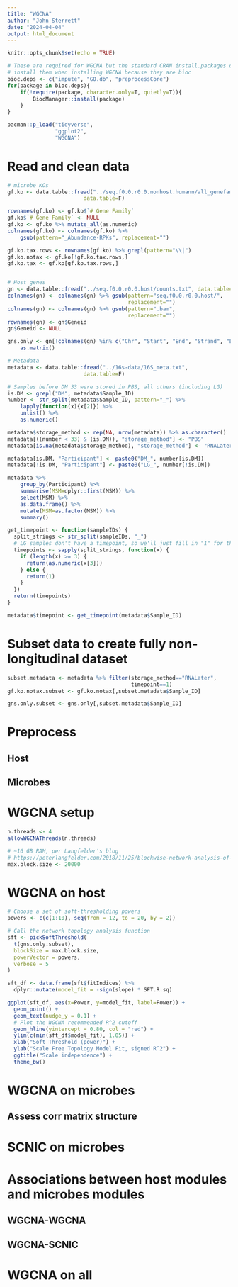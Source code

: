 ```yaml
---
title: "WGCNA"
author: "John Sterrett"
date: "2024-04-04"
output: html_document
---
```


```r
knitr::opts_chunk$set(echo = TRUE)

# These are required for WGCNA but the standard CRAN install.packages doesn't 
# install them when installing WGCNA because they are bioc
bioc.deps <- c("impute", "GO.db", "preprocessCore")
for(package in bioc.deps){
    if(!require(package, character.only=T, quietly=T)){
        BiocManager::install(package)
    }    
}

pacman::p_load("tidyverse",
               "ggplot2",
               "WGCNA")
```

# Read and clean data
```r
# microbe KOs
gf.ko <- data.table::fread("../seq.f0.0.r0.0.nonhost.humann/all_genefamilies_ko_named.tsv",
                        data.table=F)

rownames(gf.ko) <- gf.ko$`# Gene Family`
gf.ko$`# Gene Family` <- NULL
gf.ko <- gf.ko %>% mutate_all(as.numeric)
colnames(gf.ko) <- colnames(gf.ko) %>% 
    gsub(pattern="_Abundance-RPKs", replacement="")

gf.ko.tax.rows <- rownames(gf.ko) %>% grepl(pattern="\\|")
gf.ko.notax <- gf.ko[!gf.ko.tax.rows,]
gf.ko.tax <- gf.ko[gf.ko.tax.rows,]


# Host genes
gn <- data.table::fread("../seq.f0.0.r0.0.host/counts.txt", data.table=F)
colnames(gn) <- colnames(gn) %>% gsub(pattern="seq.f0.0.r0.0.host/",
                                      replacement="")
colnames(gn) <- colnames(gn) %>% gsub(pattern=".bam",
                                      replacement="")
rownames(gn) <- gn$Geneid
gn$Geneid <- NULL

gns.only <- gn[!colnames(gn) %in% c("Chr", "Start", "End", "Strand", "Length")] %>%
    as.matrix()

# Metadata
metadata <- data.table::fread("../16s-data/16S_meta.txt",
                        data.table=F)

# Samples before DM 33 were stored in PBS, all others (including LG)
is.DM <- grepl("DM", metadata$Sample_ID)
number <- str_split(metadata$Sample_ID, pattern="_") %>% 
    lapply(function(x){x[2]}) %>% 
    unlist() %>% 
    as.numeric()

metadata$storage_method <- rep(NA, nrow(metadata)) %>% as.character()
metadata[((number < 33) & (is.DM)), "storage_method"] <- "PBS"
metadata[is.na(metadata$storage_method), "storage_method"] <- "RNALater"

metadata[is.DM, "Participant"] <- paste0("DM_", number[is.DM])
metadata[!is.DM, "Participant"] <- paste0("LG_", number[!is.DM])

metadata %>% 
    group_by(Participant) %>% 
    summarise(MSM=dplyr::first(MSM)) %>%
    select(MSM) %>%
    as.data.frame() %>%
    mutate(MSM=as.factor(MSM)) %>%
    summary()

get_timepoint <- function(sampleIDs) {
  split_strings <- str_split(sampleIDs, "_")
  # LG samples don't have a timepoint, so we'll just fill in "1" for them
  timepoints <- sapply(split_strings, function(x) {
    if (length(x) >= 3) {
      return(as.numeric(x[3]))
    } else {
      return(1)
    }
  })
  return(timepoints)
}

metadata$timepoint <- get_timepoint(metadata$Sample_ID)


```

# Subset data to create fully non-longitudinal dataset
```r
subset.metadata <- metadata %>% filter(storage_method=="RNALater",
                                       timepoint==1)
gf.ko.notax.subset <- gf.ko.notax[,subset.metadata$Sample_ID]

gns.only.subset <- gns.only[,subset.metadata$Sample_ID]

```

# Preprocess
## Host

## Microbes

# WGCNA setup
```r
n.threads <- 4
allowWGCNAThreads(n.threads)

# ~16 GB RAM, per Langfelder's blog
# https://peterlangfelder.com/2018/11/25/blockwise-network-analysis-of-large-data/
max.block.size <- 20000
```

# WGCNA on host
```r
# Choose a set of soft-thresholding powers
powers <- c(c(1:10), seq(from = 12, to = 20, by = 2))

# Call the network topology analysis function
sft <- pickSoftThreshold(
  t(gns.only.subset),
  blockSize = max.block.size,
  powerVector = powers,
  verbose = 5
)

sft_df <- data.frame(sft$fitIndices) %>%
  dplyr::mutate(model_fit = -sign(slope) * SFT.R.sq)

ggplot(sft_df, aes(x=Power, y=model_fit, label=Power)) +
  geom_point() +
  geom_text(nudge_y = 0.1) +
  # Plot the WGCNA recommended R^2 cutoff
  geom_hline(yintercept = 0.80, col = "red") +
  ylim(c(min(sft_df$model_fit), 1.05)) +
  xlab("Soft Threshold (power)") +
  ylab("Scale Free Topology Model Fit, signed R^2") +
  ggtitle("Scale independence") +
  theme_bw()
```


# WGCNA on microbes

## Assess corr matrix structure

# SCNIC on microbes

# Associations between host modules and microbes modules
## WGCNA-WGCNA
## WGCNA-SCNIC



# WGCNA on all

